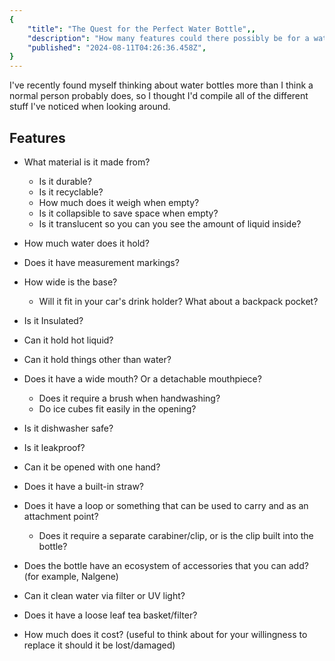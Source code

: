 ```yaml
---
{
	"title": "The Quest for the Perfect Water Bottle",,
	"description": "How many features could there possibly be for a water bottle?",
	"published": "2024-08-11T04:26:36.458Z",
}
---
```


I've recently found myself thinking about water bottles more than I think a
normal person probably does, so I thought I'd compile all of the different stuff
I've noticed when looking around.

## Features

- What material is it made from?

  - Is it durable?
  - Is it recyclable?
  - How much does it weigh when empty?
  - Is it collapsible to save space when empty?
  - Is it translucent so you can you see the amount of liquid inside?

- How much water does it hold?
- Does it have measurement markings?
- How wide is the base?

  - Will it fit in your car's drink holder? What about a backpack pocket?

- Is it Insulated?
- Can it hold hot liquid?
- Can it hold things other than water?
- Does it have a wide mouth? Or a detachable mouthpiece?
  - Does it require a brush when handwashing?
  - Do ice cubes fit easily in the opening?
- Is it dishwasher safe?
- Is it leakproof?

- Can it be opened with one hand?
- Does it have a built-in straw?

- Does it have a loop or something that can be used to carry and as an attachment point?
  - Does it require a separate carabiner/clip, or is the clip built into the bottle?
- Does the bottle have an ecosystem of accessories that you can add? (for example, Nalgene)

- Can it clean water via filter or UV light?
- Does it have a loose leaf tea basket/filter?

- How much does it cost? (useful to think about for your willingness to replace it should it be lost/damaged)
